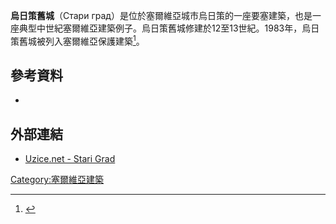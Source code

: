 '''烏日策舊城'''（Стари град）是位於塞爾維亞城市烏日策的一座要塞建築，也是一座典型中世紀塞爾維亞建築例子。烏日策舊城修建於12至13世紀。1983年，烏日策舊城被列入塞爾維亞保護建築<ref>{{CHS-SANU|Link=779|Name=УЖИЧКИ ГРАД}}</ref>。
==參考資料==
{{Reflist|colwidth=30em}}
* {{cite book | last=Fine | first=John Van Antwerp | title=The Late Medieval Balkans: A Critical Survey from the Late Twelfth Century to the Ottoman Conquest | publisher=The University of Michigan Press | location=Michigan | year=1994 | language= | isbn=0472100793}}
==外部連結==
{{commonscat|Užice Fortress}}
* {{Sr icon}} [http://www.uzice.net/unpp/01.htm Uzice.net - Stari Grad] {{Wayback|url=http://www.uzice.net/unpp/01.htm |date=20181005233616 }}
[[Category:塞爾維亞建築|Category:塞爾維亞建築]]